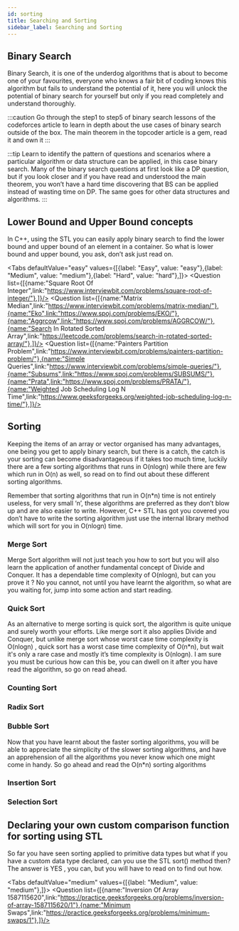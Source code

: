 ```yaml
---
id: sorting
title: Searching and Sorting
sidebar_label: Searching and Sorting
---
```



## Binary Search
Binary Search, it is one of the underdog algorithms that is about to become one of your favourites, everyone who knows a fair bit of coding knows this algorithm but fails to understand the potential of it, here you will unlock the potential of binary search for yourself but only if you read completely and understand thoroughly.

:::caution
Go through the step1 to step5 of binary search lessons of the codeforces article to learn in depth about the use cases of binary search outside of the box. The main theorem in the topcoder article is a gem, read it and own it
:::

<TabItem value="resource">
	<Question resource = "true" list={[{name:"Code Forces",link:"https://codeforces.com/edu/course/2/lesson/6"},{name:"Topcoder Article",link:"https://www.topcoder.com/community/competitive-programming/tutorials/binary-search/"},]}/>
</TabItem>

:::tip
Learn to identify the pattern of questions and scenarios where a particular algorithm or data structure can be applied, in this case binary search. Many of the binary search questions at first look like a DP question, but if you look closer and if you have read and understood the main theorem, you won’t have a hard time discovering that BS can be applied instead of wasting time on DP. The same goes for other data structures and algorithms.
:::


## Lower Bound and Upper Bound concepts
In C++, using the STL you can easily apply binary search to find the lower bound and upper bound of an element in a container. So what is lower bound and upper bound, you ask, don’t ask just read on.

<TabItem value="resource">
	<Question resource = "true" list={[{name:"Binary Search Functions In C Stl Binary_Search Lower_Bound And Upper_Bound",link:"https://www.geeksforgeeks.org/binary-search-functions-in-c-stl-binary_search-lower_bound-and-upper_bound/"},]}/>
</TabItem>

<Tabs
	defaultValue="easy"
	values={[{label: "Easy", value: "easy"},{label: "Medium", value: "medium"},{label: "Hard", value: "hard"},]}>
	<TabItem value="easy">
		<Question  list={[{name:"Square Root Of Integer",link:"https://www.interviewbit.com/problems/square-root-of-integer/"},]}/>
	</TabItem>
	<TabItem value="medium">
		<Question  list={[{name:"Matrix Median",link:"https://www.interviewbit.com/problems/matrix-median/"},{name:"Eko",link:"https://www.spoj.com/problems/EKO/"},{name:"Aggrcow",link:"https://www.spoj.com/problems/AGGRCOW/"},{name:"Search In Rotated Sorted Array",link:"https://leetcode.com/problems/search-in-rotated-sorted-array/"},]}/>
	</TabItem>
	<TabItem value="hard">
		<Question  list={[{name:"Painters Partition Problem",link:"https://www.interviewbit.com/problems/painters-partition-problem/"},{name:"Simple Queries",link:"https://www.interviewbit.com/problems/simple-queries/"},{name:"Subsums",link:"https://www.spoj.com/problems/SUBSUMS/"},{name:"Prata",link:"https://www.spoj.com/problems/PRATA/"},{name:"Weighted Job Scheduling Log N Time",link:"https://www.geeksforgeeks.org/weighted-job-scheduling-log-n-time/"},]}/>
	</TabItem>
</Tabs>


## Sorting
Keeping the items of an array or vector organised has many advantages, one being you get to apply binary search, but there is a catch, the catch is your sorting can become disadvantageous if it takes too much time, luckily there are a few sorting algorithms that runs in O(nlogn) while there are few which run in O(n) as well, so read on to find out about these different sorting algorithms.

Remember that sorting algorithms that run in O(n*n) time is not entirely useless, for very small ‘n’, these algorithms are preferred as they don’t  blow up and are also easier to write. However, C++ STL has got you covered you don’t have to write the sorting algorithm just use the internal library method which will sort for you in O(nlogn) time.


### Merge Sort
Merge Sort algorithm will not just teach you how to sort but you will also learn the application of another fundamental concept of Divide and Conquer. It has a dependable time complexity of O(nlogn), but can you prove it ? No you cannot, not until you have learnt the algorithm, so what are you waiting for, jump into some  action and start reading.

<TabItem value="resource">
	<Question resource = "true" list={[{name:"Merge Sort",link:"https://www.hackerearth.com/practice/algorithms/sorting/merge-sort/tutorial"},]}/>
</TabItem>


### Quick Sort
As an alternative to merge sorting is quick sort, the algorithm is quite unique and surely worth your efforts. Like merge sort it also applies Divide and Conquer, but unlike merge sort whose worst case time complexity is O(nlogn) , quick sort has a worst case time complexity of  O(n*n), but wait it's only a rare case and mostly it’s time complexity is O(nlogn). I am sure you must be curious how can this be, you can dwell on it after you have read the algorithm, so go on read ahead.

<TabItem value="resource">
	<Question resource = "true" list={[{name:"Quick Sort",link:"https://www.hackerearth.com/practice/algorithms/sorting/quick-sort/tutorial"},]}/>
</TabItem>


### Counting Sort
<TabItem value="resource">
	<Question resource = "true" list={[{name:"Counting Sort",link:"https://www.hackerearth.com/practice/algorithms/sorting/counting-sort/tutorial"},]}/>
</TabItem>

### Radix Sort
<TabItem value="resource">
	<Question resource = "true" list={[{name:"Radix Sort",link:"https://www.hackerearth.com/practice/algorithms/sorting/radix-sort/tutorial"},]}/>
</TabItem>


### Bubble Sort
Now that you have learnt about the faster sorting algorithms, you will be able to appreciate the simplicity of the slower sorting algorithms, and have an apprehension of all the algorithms you never know which one might come in handy. So go ahead and read the O(n*n) sorting algorithms

<TabItem value="resource">
	<Question resource = "true" list={[{name:"Bubble Sort",link:"https://www.hackerearth.com/practice/algorithms/sorting/bubble-sort/tutorial"},]}/>
</TabItem>


### Insertion Sort
<TabItem value="resource">
	<Question resource = "true" list={[{name:"Insertion Sort",link:"https://www.hackerearth.com/practice/algorithms/sorting/insertion-sort/tutorial"},]}/>
</TabItem>


### Selection Sort
<TabItem value="resource">
	<Question resource = "true" list={[{name:"Selection Sort",link:"https://www.hackerearth.com/practice/algorithms/sorting/selection-sort/tutorial"},]}/>
</TabItem>


## Declaring your own custom comparison function for sorting using STL
So far you have seen sorting applied to primitive data types but what if you have a custom data type declared, can you use the STL sort() method then? The answer is YES , you can, but you will have to read on to find out how.

<TabItem value="resource">
	<Question resource = "true" list={[{name:"Sorting A Vector Of Custom Objects Using Cplusplus Stl",link:"https://www.tutorialspoint.com/Sorting-a-vector-of-custom-objects-using-Cplusplus-STL/"},{name:"Sorting A Vector In C",link:"https://www.geeksforgeeks.org/sorting-a-vector-in-c/"},]}/>
</TabItem>

<Tabs
	defaultValue="medium"
	values={[{label: "Medium", value: "medium"},]}>
	<TabItem value="medium">
		<Question  list={[{name:"Inversion Of Array 1587115620",link:"https://practice.geeksforgeeks.org/problems/inversion-of-array-1587115620/1"},{name:"Minimum Swaps",link:"https://practice.geeksforgeeks.org/problems/minimum-swaps/1"},]}/>
	</TabItem>
	
</Tabs>
